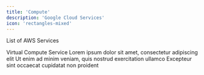 ```yaml
---
title: 'Compute'
description: 'Google Cloud Services'
icon: 'rectangles-mixed'
---
```


List of AWS Services

<CardGroup cols={2}>
  <Card title="EC2" icon="square-1" href="http://kubelancer.com" >
    Virtual Compute Service
   

  </Card>
  <Card title="Second Card" icon="square-2">
    Lorem ipsum dolor sit amet, consectetur adipiscing elit
  </Card>
  <Card title="Third Card" icon="square-3">
    Ut enim ad minim veniam, quis nostrud exercitation ullamco
  </Card>
  <Card title="Fourth Card" icon="square-4">
    Excepteur sint occaecat cupidatat non proident
  </Card>
</CardGroup>